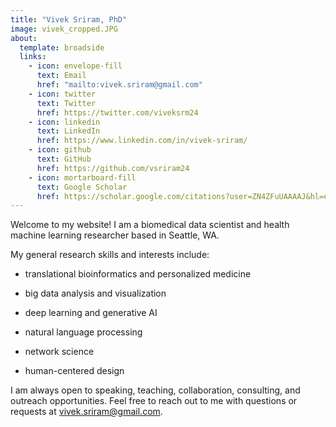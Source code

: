 ```yaml
---
title: "Vivek Sriram, PhD"
image: vivek_cropped.JPG
about:
  template: broadside
  links: 
    - icon: envelope-fill
      text: Email
      href: "mailto:vivek.sriram@gmail.com"
    - icon: twitter
      text: Twitter
      href: https://twitter.com/viveksrm24
    - icon: linkedin
      text: LinkedIn
      href: https://www.linkedin.com/in/vivek-sriram/
    - icon: github
      text: GitHub
      href: https://github.com/vsriram24
    - icon: mortarboard-fill
      text: Google Scholar
      href: https://scholar.google.com/citations?user=ZN4ZFuUAAAAJ&hl=en
---
```


Welcome to my website! I am a biomedical data scientist and health machine learning researcher based in Seattle, WA.

My general research skills and interests include:

-   translational bioinformatics and personalized medicine

-   big data analysis and visualization

-   deep learning and generative AI

-   natural language processing

-   network science

-   human-centered design

I am always open to speaking, teaching, collaboration, consulting, and outreach opportunities. Feel free to reach out to me with questions or requests at [vivek.sriram\@gmail.com](mailto:vivek.sriram@gmail.com).
